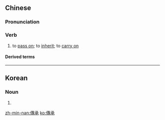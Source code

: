 {{also|传承|伝承}}
==Chinese==
{{zh-forms|s=传承}}

===Pronunciation===
{{zh-pron
|m=chuánchéng
|c=cyun4 sing4
|h=pfs=chhòn-sṳ̀n
|mn=thoân-sêng
|cat=v
}}

===Verb===
{{zh-verb}}

# {{lb|zh|of traditions|cultural practices|etc.}} to [[pass on]]; to [[inherit]]; to [[carry on]]

====Derived terms====
{{zh-der|傳承關係|傳承鏈|傳承人}}

----

==Korean==
{{ko-hanjatab|傳|承}}

===Noun===
{{ko-noun|rv=jeonseung|hangeul=전승}}

# {{hanja form of|전승|transmission}}

[[zh-min-nan:傳承]]
[[ko:傳承]]